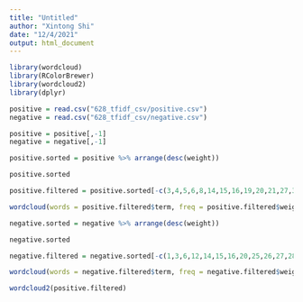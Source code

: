 ```yaml
---
title: "Untitled"
author: "Xintong Shi"
date: "12/4/2021"
output: html_document
---
```


```r
library(wordcloud)
library(RColorBrewer)
library(wordcloud2)
library(dplyr)
```
```r
positive = read.csv("628_tfidf_csv/positive.csv")
negative = read.csv("628_tfidf_csv/negative.csv")
```



```r
positive = positive[,-1]
negative = negative[,-1]
```

```r
positive.sorted = positive %>% arrange(desc(weight))
```
```r
positive.sorted
```

```r
positive.filtered = positive.sorted[-c(3,4,5,6,8,14,15,16,19,20,21,27,30,37,41),]
```


```r
wordcloud(words = positive.filtered$term, freq = positive.filtered$weight, min.freq = 0.001,           max.words=30, random.order=FALSE, rot.per=0.5,            colors=brewer.pal(4, "Dark2"))
```
```r
negative.sorted = negative %>% arrange(desc(weight))
```

```r
negative.sorted
```
```r
negative.filtered = negative.sorted[-c(1,3,6,12,14,15,16,20,25,26,27,28,29,31,32,33,34,35,47),]
```
```r
wordcloud(words = negative.filtered$term, freq = negative.filtered$weight, min.freq = 0.001,           max.words=30, random.order=FALSE, rot.per=0.5, colors=brewer.pal(4, "Dark2"))
```
```r
wordcloud2(positive.filtered)
```


